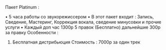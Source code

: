Пакет Platinum :

• 5 часа работы со звукорежиссером
• В этот пакет входит : Запись, Сведение, Мастеринг, Коррекция вокала, сведение минусовки и прочие услуги
• Каждый доп час 1300р
5 правок (Бесплатно) дальнейшие 300р за правку
Особенности :

1. Бесплатная дистрибьюция
   Стоимость : 7000р за один трек
